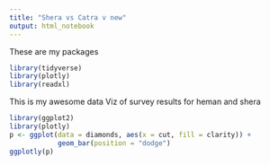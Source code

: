 ```yaml
---
title: "Shera vs Catra v new"
output: html_notebook
---
```



These are my packages

```r

library(tidyverse)
library(plotly)
library(readxl)

```



This is my awesome data Viz of survey results for heman and shera



```r


library(ggplot2)
library(plotly)
p <- ggplot(data = diamonds, aes(x = cut, fill = clarity)) +
            geom_bar(position = "dodge")
ggplotly(p)


```













